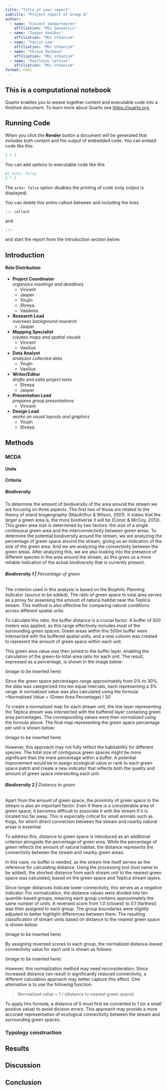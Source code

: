 ```yaml
---
title: "Title of your report"
subtitle: "Project report of Group A"
author:
  - name: "Vincent Vanderheeren"
    affiliation: "MSc Geomatics"
  - name: "Jasper Kooiker"
    affiliation: "MSc Urbanism"
  - name: "Youjin Lee"
    affiliation: "MSc Urbanism"
  - name: "Shreya Rajmane"
    affiliation: "MSc Urbanism"
  - name: "Vasileios Letsios"
    affiliation: "MSc Urbanism"
format: html
---
```


::: callout
## This is a computational notebook

Quarto enables you to weave together content and executable code into a finished document. To learn more about Quarto see <https://quarto.org>.

## Running Code

When you click the **Render** button a document will be generated that includes both content and the output of embedded code. You can embed code like this:

```r
1 + 1
```

You can add options to executable code like this 

```r
#| echo: false
2 * 2
```

The `echo: false` option disables the printing of code (only output is displayed).

You can delete this entire callout between and including the lines
```
::: callout
```
and

```
:::
```
and start the report from the Introduction section below.
:::

## Introduction

#### Role Distribution

* **Project Coordinator**  
 *organizes meetings and deadlines*
    * Vincent
   * Jasper
   * Youjin
   * Shreya
   * Vasileios  
  
  
* **Research Lead**  
 *oversees background research*
  * Jasper
  
* **Mapping Specialist**  
 *creates maps and spatial visuals*
  * Vincent
  * Vasilius
  
* **Data Analyst**  
 *analyzes collected data*
  * Youjin 
  * Vasilius
  
* **Writer/Editor**  
 *drafts and edits project texts*
  * Shreya
  * Jasper
  
* **Presentation Lead**  
 *prepares group presentations* 
  * Vincent
  
* **Design Lead**  
 *works on visual layouts and graphics*
  * Youjin
  * Shreya

## Methods

### MCDA

#### Units 

#### Criteria 

##### Biodiversity 

To determine the amount of biodiversity of the area around the stream we are focusing on three aspects. The first two of those are related to the theory of island biogeography (MacArthur & Wilson, 2001). It states that the larger a green area is, the more biodiverse it will be (Conor & McCoy, 2013). This green area size is determined by two factors: the size of a single continuous green area and the interconnectivity between green areas. To determine the potential biodiversity around the stream, we are analyzing the percentage of green space around the stream, giving us an indication of the size of the green area. And we are analyzing the connectivity between the green areas. After analyzing this, we are also looking into the presence of different species in the area around the stream, as this gives us a more reliable indication of the actual biodiversity that is currently present. 

###### **Biodiversity 1 |** Percentage of green
The criterion used in this analysis is based on the Biophilic Planning Indicator (source to be added). The ratio of green space to total area serves as a proxy for assessing the amount of natural habitat near the Teplica stream. This method is also effective for comparing natural conditions across different spatial units. 

To calculate this ratio, the buffer distance is a crucial factor. A buffer of 500 meters was applied, as this range effectively includes most of the surrounding green spaces. Green areas within this 500m buffer were intersected with the buffered spatial units, and a new column was created to represent the amount of green space within each unit. 

This green area value was then joined to the buffer layer, enabling the calculation of the green-to-total-area ratio for each unit. The result, expressed as a percentage, is shown in the image below: 

(image to be inserted here) 

Since the green space percentages range approximately from 0% to 30%, the data was categorized into ten equal intervals, each representing a 3% range. A normalized value was also calculated using the formula: 
 >Normalized Value = (Green Area Percentage) / 30 

To create a normalized map for each stream unit, the line layer representing the Teplica stream was intersected with the buffered layer containing green area percentages. The corresponding values were then normalized using the formula above. The final map representing the green space percentage per unit is shown below: 

(image to be inserted here) 

However, this approach may not fully reflect the habitability for different species. The total size of contiguous green spaces might be more significant than the mere percentage within a buffer. A potential improvement would be to assign ecological value or rank to each green space patch and create a new indicator that reflects both the quality and amount of green space intersecting each unit. 

###### **Biodiversity 2 |** Distance to green 
Apart from the amount of green space, the proximity of green space to the stream is also an important factor. Even if there is a considerable area of green space, it becomes difficult to associate it with the stream if it is located too far away. This is especially critical for small animals such as frogs, for which direct connection between the stream and nearby natural areas is essential. 

To address this, distance to green space is introduced as an additional criterion alongside the percentage of green area. While the percentage of green reflects the amount of natural habitat, the distance represents the connectivity between the stream and nearby green areas. 

In this case, no buffer is needed, as the stream line itself serves as the reference for calculating distance. Using the processing tool (tool name to be added), the shortest distance from each stream unit to the nearest green space was calculated, based on the green space and Teplica stream layers. 

Since longer distances indicate lower connectivity, this serves as a negative indicator. For normalization, the distance values were divided into ten quantile-based groups, meaning each group contains approximately the same number of units. A reversed score from 1.0 (closest) to 0.1 (farthest) was then assigned to each group. The group boundaries were slightly adjusted to better highlight differences between them. The resulting classification of stream units based on distance to the nearest green space is shown below: 

(image to be inserted here) 

By assigning reversed scores to each group, the normalized distance-based connectivity value for each unit is shown as follows: 

(image to be inserted here) 

However, this normalization method may need reconsideration. Since increased distance can result in significantly reduced connectivity, a different calculation approach may better capture this effect. One alternative is to use the following function: 

>Normalized value = 1 / (distance to nearest green space) 

To apply this formula, a distance of 0 must first be converted to 1 (or a small positive value) to avoid division errors. This approach may provide a more accurate representation of ecological connectivity between the stream and surrounding green spaces. 

### Typology construction

## Results

## Discussion

## Conclusion

